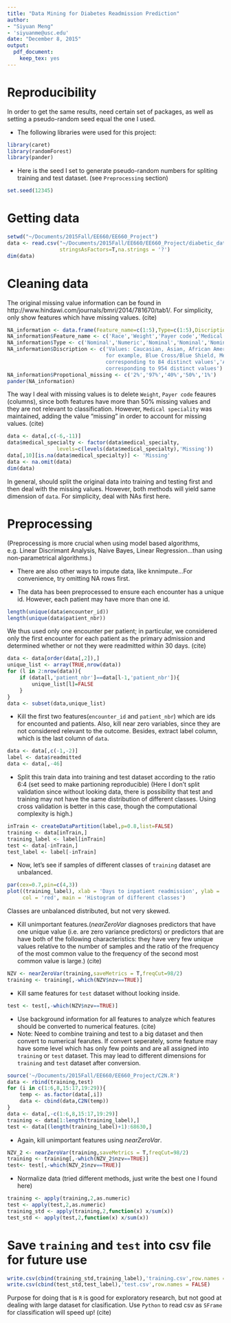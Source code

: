 ```yaml
---
title: "Data Mining for Diabetes Readmission Prediction"
author: 
- "Siyuan Meng"
- 'siyuanme@usc.edu'
date: "December 8, 2015"
output: 
  pdf_document: 
    keep_tex: yes
---
```

# Reproducibility
In order to get the same results, need certain set of packages, as well as setting a pseudo-random seed equal the one I used.

* The following libraries were used for this project:

```r
library(caret)
library(randomForest)
library(pander)
```

* Here is the seed I set to generate pseudo-random numbers for spliting training and test dataset. (see `Preprocessing` section)
```r
set.seed(12345)
```

# Getting data

```r
setwd("~/Documents/2015Fall/EE660/EE660_Project")
data <- read.csv("~/Documents/2015Fall/EE660/EE660_Project/diabetic_data.csv",
                 stringsAsFactors=T,na.strings = '?')
dim(data)
```

# Cleaning data

The original missing value information can be found in http://www.hindawi.com/journals/bmri/2014/781670/tab1/. For simplicity, only show features which have missing values. (cite)

```r
NA_information <- data.frame(Feature_name=c(1:5),Type=c(1:5),Discription=c(1:5), Propotional_missing=c(1:5))
NA_information$Feature_name <- c('Race','Weight','Payer code','Medical specialty','Diagnosis 3')
NA_information$Type <- c('Nominal','Numeric','Nominal','Nominal','Nominal')
NA_information$Discription <- c('Values: Caucasian, Asian, African American, Hispanic, and other','Weight in pounds','Integer identifier corresponding to 23 distinct values, 
                                for example, Blue Cross/Blue Shield, Medicare, and self-pay','Integer identifier of a specialty of the admitting physician,
                                corresponding to 84 distinct values','Additional secondary diagnosis (coded as first three digits of ICD9),
                                corresponding to 954 distinct values')
NA_information$Propotional_missing <- c('2%','97%','40%','50%','1%')
pander(NA_information)
```

The way I deal with missing values is to delete `Weight`, `Payer code` feaures (columns), since both features have more than 50% missing values and they are not relevant to classification. However, `Medical speciality` was maintained, adding the value “missing” in order to account for missing values. (cite) 

```r
data <- data[,c(-6,-11)]
data$medical_specialty <- factor(data$medical_specialty,
                levels=c(levels(data$medical_specialty),'Missing'))
data[,10][is.na(data$medical_specialty)] <- 'Missing'
data <- na.omit(data)
dim(data)
```

In general, should split the original data into training and testing first and then deal with the missing values. However, both methods will yield same dimension of `data`. For simplicity, deal with NAs first here.

# Preprocessing
(Preprocessing is more crucial when using model based algorithms, e.g. Linear Discrimant Analysis, Naive Bayes, Linear Regression...than using non-parametrical algorithms.)

* There are also other ways to impute data, like knnimpute...For convenience, try omitting NA rows first.

* The data has been preprocessed to ensure each encounter has a unique id. However, each patient may have more than one id.

```r
length(unique(data$encounter_id))
length(unique(data$patient_nbr))
```

We thus used only one encounter per patient; in particular, we considered only the first encounter for each patient as the primary admission and determined whether or not they were readmitted within 30 days. (cite)

```r
data <- data[order(data[,2]),]
unique_list <- array(TRUE,nrow(data))
for (l in 2:nrow(data)){
    if (data[l,'patient_nbr']==data[l-1,'patient_nbr']){
        unique_list[l]=FALSE
    }
}
data <- subset(data,unique_list)
```

* Kill the first two features(`encounter_id` and `patient_nbr`) which are ids for encounted and patients. Also, kill near zero variables, since they are not considered relevant to the outcome. Besides, extract label column, which is the last column of `data`.

```r
data <- data[,c(-1,-2)]
label <- data$readmitted
data <- data[,-46]
```

* Split this train data into training and test dataset according to the ratio 6:4 (set seed to make partioning reproducible)
(Here I don't split validation since without looking data, there is possibility that test and training may not have the same distribution of different classes. Using cross validation is better in this case, though the computational complexity is high.)

```r
inTrain <- createDataPartition(label,p=0.8,list=FALSE)
training <- data[inTrain,]
training_label <- label[inTrain]
test <- data[-inTrain,]
test_label <- label[-inTrain]
```

* Now, let's see if samples of different classes of `training` dataset are unbalanced.

```r
par(cex=0.7,pin=c(4,3))
plot((training_label), xlab = 'Days to inpatient readmission', ylab = 'frequency',
     col = 'red', main = 'Histogram of different classes')
```

Classes are unbalanced distributed, but not very skewed.

* Kill unimportant features.(_nearZeroVar_ diagnoses predictors that have one unique value (i.e. are zero variance predictors) or predictors that are have both of the following characteristics: they have very few unique values relative to the number of samples and the ratio of the frequency of the most common value to the frequency of the second most common value is large.) (cite)

```r
NZV <- nearZeroVar(training,saveMetrics = T,freqCut=98/2)
training <- training[,-which(NZV$nzv==TRUE)]
```

* Kill same features for `test` dataset without looking inside.

```r
test <- test[,-which(NZV$nzv==TRUE)]
```

* Use background information for all features to analyze which features should be converted to numerical features. (cite)
* Note: Need to combine training and test to a big dataset and then convert to numerical fearutes. If convert seperately, some feature may have some level which has only few points and are all assigned into `training` or `test` dataset. This may lead to different dimensions for `training` and `test` dataset after conversion.

```r
source('~/Documents/2015Fall/EE660/EE660_Project/C2N.R')
data <- rbind(training,test)
for (i in c(1:6,8,15:17,19:29)){
    temp <- as.factor(data[,i])
    data <- cbind(data,C2N(temp))
}
data <- data[,-c(1:6,8,15:17,19:29)]
training <- data[1:length(training_label),]
test <- data[(length(training_label)+1):68630,]
```

* Again, kill unimportant features using _nearZeroVar_.
```r
NZV_2 <- nearZeroVar(training,saveMetrics = T,freqCut=98/2)
training <- training[,-which(NZV_2$nzv==TRUE)]
test<- test[,-which(NZV_2$nzv==TRUE)]
```

* Normalize data (tried different methods, just write the best one I found here)
```r
training <- apply(training,2,as.numeric)
test <- apply(test,2,as.numeric)
training_std <- apply(training,2,function(x) x/sum(x))
test_std <- apply(test,2,function(x) x/sum(x))
```

# Save `training` and `test` into csv file for future use

```r
write.csv(cbind(training_std,training_label),'training.csv',row.names = FALSE)
write.csv(cbind(test_std,test_label),'test.csv',row.names = FALSE)
```

Purpose for doing that is `R` is good for exploratory research, but not good at dealing with large dataset for clasification. Use `Python` to read csv as `SFrame` for classification will speed up! (cite)

